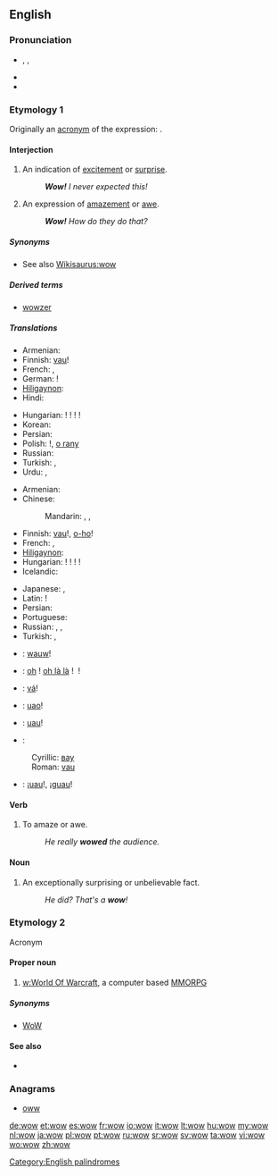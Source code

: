 ==English==

===Pronunciation===
* {{enPR|wou}}, {{IPA|/waʊ/}}, {{SAMPA|/waU/}}
* {{audio|en-us-wow.ogg|Audio (US)}}
* {{rhymes|aʊ}}

===Etymology 1===
Originally an [[acronym]] of the expression: {{term||[[wonder]] [[of]] [[wonders]]}}.

====Interjection====
{{en-interj}}

# An indication of [[excitement]] or [[surprise]].
#: '''''Wow!''' I never expected this!''
# An expression of [[amazement]] or [[awe]].
#: '''''Wow!''' How do they do that?''

=====Synonyms=====
* See also [[Wikisaurus:wow]]

=====Derived terms=====
* [[wowzer]]

=====Translations=====
{{trans-top|excitement}}
* Armenian: {{t|hy|մաման-ծաղկաման|tr=maman-çaġkaman}}
* Finnish: [[vau]]!
* French: {{t+|fr|waouh}}, {{t+|fr|ouah}}
* German: {{t|de|Toll}}!
* [[Hiligaynon]]: {{tø|hil|aba|alt=abá}}
* Hindi: {{t|hi|वाह|tr=vāh|sc=Deva}}
{{trans-mid}}
* Hungarian: {{t|hu|hűha}}! {{t-|hu|tyű}}! {{t-|hu|tyűha}}! {{t|hu|ejha}}!
* Korean: {{t|ko|우와|tr=Uwa|sc=Kore}}
* Persian: {{t|fa|به|tr=bah|sc=fa-Arab}}
* Polish: {{t-|pl|wow}}!, [[o rany]]
* Russian: {{t|ru|ух ты|tr=ux ty}}
* Turkish: {{t|tr|vay}}, {{t|tr|vay canına}}
* Urdu: {{t|ur|واہ|tr=vāh|sc=ur-Arab}}, {{t|ur|وا|tr=vā|sc=ur-Arab}}
{{trans-bottom}}

{{trans-top|amazement}}
* Armenian: {{t|hy|մաման-ծաղկաման|tr=maman-çaġkaman}}
* Chinese:
*: Mandarin: {{t-|cmn|哇塞|tr=wāsài|sc=Hani}}, {{t-|cmn|哇|tr=wā|sc=Hani}}, {{t-|cmn|哎呀|tr=āiyā|sc=Hani}}
* Finnish: [[vau]]!, [[o-ho]]!
* French: {{t+|fr|ouah|alt=ouah!}}, {{t+|fr|oh|alt=oh!}}
* [[Hiligaynon]]: {{tø|hil|aba|alt=abá}}
* Hungarian: {{t|hu|hűha}}! {{t-|hu|tyű}}! {{t-|hu|tyűha}}! {{t|hu|ejha}}!
* Icelandic: {{t-|is|vá}}
{{trans-mid}}
* Japanese: {{t|ja|ワウ|tr=wā}}, {{t+|ja|すごい|alt=すごい！|tr=sugoi!}}
* Latin: {{t-|la|hui}}!
* Persian: {{t|fa|به|tr=bah|sc=fa-Arab}}
* Portuguese: {{t+|pt|uau}}
* Russian: {{t|ru|ого|tr=ogó, ohó}}, {{t|ru|ничего себе|tr=ničevó sebé!|alt=ничего себе!|sc=Cyrl}}, {{t|ru|ба|tr=ba|sc=Cyrl}}
* Turkish: {{t|tr|vay}}, {{t|tr|vay canına}}
{{trans-bottom}}

{{checktrans-top}}
* {{ttbc|nl}}: [[wauw]]!
* {{ttbc|fr}}: [[oh]]&nbsp;! [[oh là là]]&nbsp;! {{t+|fr|ouah}}&nbsp;!
* {{ttbc|is}}: [[vá]]!
* {{ttbc|it}}: [[uao]]!
{{trans-mid}}
* {{ttbc|ro}}: [[uau]]!
* {{ttbc|sh}}:
: Cyrillic: [[вау]]
: Roman: [[vau]]
* {{ttbc|es}}: ¡[[uau]]!, ¡[[guau]]!
{{trans-bottom}}

====Verb====
{{en-verb}}

# To amaze or awe.
#: ''He really '''wowed''' the audience.''

====Noun====
{{en-noun}}

# An exceptionally surprising or unbelievable fact.
#: ''He did? That's a '''wow'''!''

===Etymology 2===
Acronym

====Proper noun====
{{en-proper noun}}

# [[w:World Of Warcraft]], a computer based [[MMORPG]]

=====Synonyms=====
* [[WoW]]

====See also====
* {{pedia|World of Warcraft}}

===Anagrams===
* [[oww#English|oww]]

[[Category:English palindromes]]

[[de:wow]]
[[et:wow]]
[[es:wow]]
[[fr:wow]]
[[io:wow]]
[[it:wow]]
[[lt:wow]]
[[hu:wow]]
[[my:wow]]
[[nl:wow]]
[[ja:wow]]
[[pl:wow]]
[[pt:wow]]
[[ru:wow]]
[[sr:wow]]
[[sv:wow]]
[[ta:wow]]
[[vi:wow]]
[[wo:wow]]
[[zh:wow]]